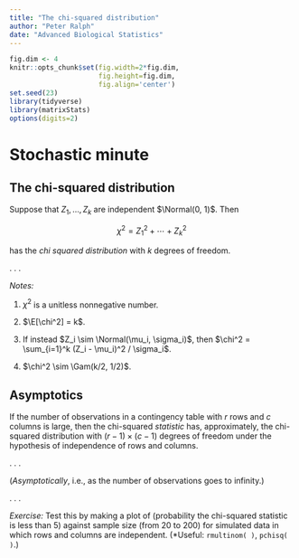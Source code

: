 ```yaml
---
title: "The chi-squared distribution"
author: "Peter Ralph"
date: "Advanced Biological Statistics"
---
```


```r
fig.dim <- 4
knitr::opts_chunk$set(fig.width=2*fig.dim,
                      fig.height=fig.dim,
                      fig.align='center')
set.seed(23)
library(tidyverse)
library(matrixStats)
options(digits=2)
```

# Stochastic minute

## The chi-squared distribution

Suppose that $Z_1, \ldots, Z_k$ are independent $\Normal(0, 1)$.
Then

$$ \chi^2 = Z_1^2 + \cdots + Z_k^2 $$

has the *chi squared distribution* with $k$ degrees of freedom.

. . .

*Notes:*

1. $\chi^2$ is a unitless nonnegative number.

2. $\E[\chi^2] = k$.

3. If instead $Z_i \sim \Normal(\mu_i, \sigma_i)$,
   then $\chi^2 = \sum_{i=1}^k (Z_i - \mu_i)^2 / \sigma_i$.

4. $\chi^2 \sim \Gam(k/2, 1/2)$.

## Asymptotics

If the number of observations in a contingency table with $r$ rows and $c$ columns is large,
then the chi-squared *statistic*
has, approximately, the chi-squared distribution with $(r-1)\times(c-1)$ degrees of freedom
under the hypothesis of independence of rows and columns.

. . .

(*Asymptotically*, i.e., as the number of observations goes to infinity.)

. . .

*Exercise:* Test this by making a plot of
(probability the chi-squared statistic is less than 5)
against sample size (from 20 to 200) for simulated data
in which rows and columns are independent.
(*Useful: `rmultinom( )`, `pchisq( )`.)

